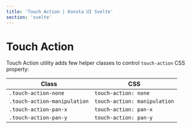 ```yaml
---
title: 'Touch Action | Konsta UI Svelte'
section: 'svelte'
---
```


# Touch Action

Touch Action utility adds few helper classes to control `touch-action` CSS property:

| Class                        | CSS                          |
| ---------------------------- | ---------------------------- |
| `.touch-action-none`         | `touch-action: none`         |
| `.touch-action-manipulation` | `touch-action: manipulation` |
| `.touch-action-pan-x`        | `touch-action: pan-x`        |
| `.touch-action-pan-y`        | `touch-action: pan-y`        |
